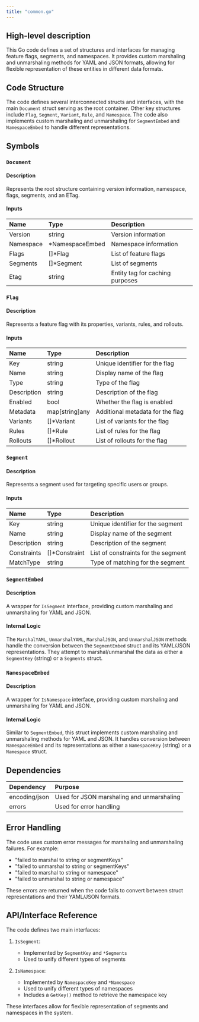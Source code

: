 ```yaml
---
title: "common.go"
---
```


## High-level description
This Go code defines a set of structures and interfaces for managing feature flags, segments, and namespaces. It provides custom marshaling and unmarshaling methods for YAML and JSON formats, allowing for flexible representation of these entities in different data formats.

## Code Structure
The code defines several interconnected structs and interfaces, with the main `Document` struct serving as the root container. Other key structures include `Flag`, `Segment`, `Variant`, `Rule`, and `Namespace`. The code also implements custom marshaling and unmarshaling for `SegmentEmbed` and `NamespaceEmbed` to handle different representations.

## Symbols

### `Document`
#### Description
Represents the root structure containing version information, namespace, flags, segments, and an ETag.

#### Inputs
| Name | Type | Description |
|:-----|:-----|:------------|
| Version | string | Version information |
| Namespace | *NamespaceEmbed | Namespace information |
| Flags | []*Flag | List of feature flags |
| Segments | []*Segment | List of segments |
| Etag | string | Entity tag for caching purposes |

### `Flag`
#### Description
Represents a feature flag with its properties, variants, rules, and rollouts.

#### Inputs
| Name | Type | Description |
|:-----|:-----|:------------|
| Key | string | Unique identifier for the flag |
| Name | string | Display name of the flag |
| Type | string | Type of the flag |
| Description | string | Description of the flag |
| Enabled | bool | Whether the flag is enabled |
| Metadata | map[string]any | Additional metadata for the flag |
| Variants | []*Variant | List of variants for the flag |
| Rules | []*Rule | List of rules for the flag |
| Rollouts | []*Rollout | List of rollouts for the flag |

### `Segment`
#### Description
Represents a segment used for targeting specific users or groups.

#### Inputs
| Name | Type | Description |
|:-----|:-----|:------------|
| Key | string | Unique identifier for the segment |
| Name | string | Display name of the segment |
| Description | string | Description of the segment |
| Constraints | []*Constraint | List of constraints for the segment |
| MatchType | string | Type of matching for the segment |

### `SegmentEmbed`
#### Description
A wrapper for `IsSegment` interface, providing custom marshaling and unmarshaling for YAML and JSON.

#### Internal Logic
The `MarshalYAML`, `UnmarshalYAML`, `MarshalJSON`, and `UnmarshalJSON` methods handle the conversion between the `SegmentEmbed` struct and its YAML/JSON representations. They attempt to marshal/unmarshal the data as either a `SegmentKey` (string) or a `Segments` struct.

### `NamespaceEmbed`
#### Description
A wrapper for `IsNamespace` interface, providing custom marshaling and unmarshaling for YAML and JSON.

#### Internal Logic
Similar to `SegmentEmbed`, this struct implements custom marshaling and unmarshaling methods for YAML and JSON. It handles conversion between `NamespaceEmbed` and its representations as either a `NamespaceKey` (string) or a `Namespace` struct.

## Dependencies
| Dependency | Purpose |
|:-----------|:--------|
| encoding/json | Used for JSON marshaling and unmarshaling |
| errors | Used for error handling |

## Error Handling
The code uses custom error messages for marshaling and unmarshaling failures. For example:
- "failed to marshal to string or segmentKeys"
- "failed to unmarshal to string or segmentKeys"
- "failed to marshal to string or namespace"
- "failed to unmarshal to string or namespace"

These errors are returned when the code fails to convert between struct representations and their YAML/JSON formats.

## API/Interface Reference
The code defines two main interfaces:

1. `IsSegment`:
   - Implemented by `SegmentKey` and `*Segments`
   - Used to unify different types of segments

2. `IsNamespace`:
   - Implemented by `NamespaceKey` and `*Namespace`
   - Used to unify different types of namespaces
   - Includes a `GetKey()` method to retrieve the namespace key

These interfaces allow for flexible representation of segments and namespaces in the system.